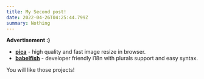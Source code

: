 ```yaml
---
title: My Second post!
date: 2022-04-26T04:25:44.799Z
summary: Nothing
---
```


**Advertisement :)**

-   **[pica](https://nodeca.github.io/pica/demo/)** - high quality and fast image
    resize in browser.
-   **[babelfish](https://github.com/nodeca/babelfish/)** - developer friendly
    i18n with plurals support and easy syntax.

You will like those projects!
